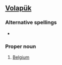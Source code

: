 ==[[Volapük]]==

===Alternative spellings===
*{{l|vo|Belgayn}}

===Proper noun===
{{infl|vo|proper noun}}

# [[Belgium]]